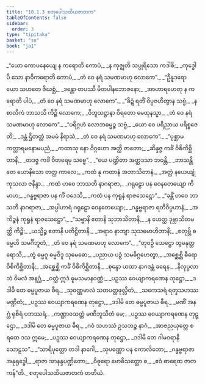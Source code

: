 ```yaml
---
title: "10.1.3 စတုပေါသထိယဇာတက"
tableOfContents: false
sidebar:
  order: 3
type: "tipitaka"
basket: "su"
book: "ja1"
---
```



<DynamicBreadcrumb />

<Division number="24" book="ja1" e="ch" v="22" p="203">

<Paragraph number="1934" type="verses" book="ja1">
_“ယော ကောပနေယျေ န ကရောတိ ကောပံ,_  
_န ကုဇ္ဈတိ သပ္ပုရိသော ကဒါစိ;_  
_ကုဒ္ဓေါပိ သော နာဝိကရောတိ ကောပံ,_  
_တံ ဝေ နရံ သမဏမာဟု လောကေ”._  

</Paragraph>

</Division>
<Division number="25" book="ja1" e="ch" v="22" p="203">

<Paragraph number="1935" type="verses" book="ja1">
_“ဦနူဒရော ယော သဟတေ ဇိဃစ္ဆံ,_  
_ဒန္တော တပဿီ မိတပါနဘောဇနော;_  
_အာဟာရဟေတု န ကရောတိ ပါပံ,_  
_တံ ဝေ နရံ သမဏမာဟု လောကေ”._  

</Paragraph>

</Division>
<Division number="26" book="ja1" e="ch" v="22" p="203">

<Paragraph number="1936" type="verses" book="ja1">
_“ခိဍ္ဍံ ရတိံ ဝိပ္ပဇဟိတွာန သဗ္ဗံ,_  
_န စာလိကံ ဘာသသိ ကိဉ္စိ လောကေ;_  
_ဝိဘူသဋ္ဌာနာ ဝိရတော မေထုနသ္မာ,_  
_တံ ဝေ နရံ သမဏမာဟု လောကေ”._  

</Paragraph>

</Division>
<Division number="27" book="ja1" e="ch" v="22" p="203">

<Paragraph number="1937" type="verses" book="ja1">
_“ပရိဂ္ဂဟံ လောဘဓမ္မဉ္စ သဗ္ဗံ,_  
_ယော ဝေ ပရိညာယ ပရိစ္စဇေတိ;_  
_ဒန္တံ ဌိတတ္တံ အမမံ နိရာသံ,_  
_တံ ဝေ နရံ သမဏမာဟု လောကေ”._  

</Paragraph>

</Division>
<Division number="28" book="ja1" e="ch" v="22" p="203">

<Paragraph number="1938" type="verses" book="ja1">
_“ပုစ္ဆာမ ကတ္တာရမနောမပညံ,_  
_ကထာသု နော ဝိဂ္ဂဟော အတ္ထိ ဇာတော;_  
_ဆိန္ဒဇ္ဇ ကင်္ခံ ဝိစိကိစ္ဆိတာနိ,_  
_တဒဇ္ဇ ကင်္ခံ ဝိတရေမု သဗ္ဗေ”._  

</Paragraph>

</Division>
<Division number="29" book="ja1" e="ch" v="22" p="204">

<Paragraph number="1939" type="verses" book="ja1">
_“ယေ ပဏ္ဍိတာ အတ္ထဒသာ ဘဝန္တိ,_  
_ဘာသန္တိ တေ ယောနိသော တတ္ထ ကာလေ;_  
_ကထံ နု ကထာနံ အဘာသိတာနံ,_  
_အတ္ထံ နယေယျုံ ကုသလာ ဇနိန္ဒာ._  

</Paragraph>

</Division>
<Division number="30" book="ja1" e="ch" v="22" p="204">

<Paragraph number="1940" type="verses" book="ja1">
_ကထံ ဟဝေ ဘာသတိ နာဂရာဇာ,_  
_ဂရုဠော ပန ဝေနတေယျော ကိမာဟ;_  
_ဂန္ဓဗ္ဗရာဇာ ပန ကိံ ဝဒေသိ,_  
_ကထံ ပန ကုရူနံ ရာဇသေဋ္ဌော”._  

</Paragraph>

</Division>
<Division number="31" book="ja1" e="ch" v="22" p="204">

<Paragraph number="1941" type="verses" book="ja1">
_“ခန္တိံ ဟဝေ ဘာသတိ နာဂရာဇာ,_  
_အပ္ပါဟာရံ ဂရုဠော ဝေနတေယျော;_  
_ဂန္ဓဗ္ဗရာဇာ ရတိဝိပ္ပဟာနံ,_  
_အကိဉ္စနံ ကုရူနံ ရာဇသေဋ္ဌော”._  

</Paragraph>

</Division>
<Division number="32" book="ja1" e="ch" v="22" p="204">

<Paragraph number="1942" type="verses" book="ja1">
_“သဗ္ဗာနိ ဧတာနိ သုဘာသိတာနိ,_  
_န ဟေတ္ထ ဒုဗ္ဘာသိတမတ္ထိ ကိဉ္စိ;_  
_ယသ္မိဉ္စ ဧတာနိ ပတိဋ္ဌိတာနိ,_  
_အရာဝ နာဘျာ သုသမောဟိတာနိ;_  
_စတုဗ္ဘိ ဓမ္မေဟိ သမင်္ဂိဘူတံ,_  
_တံ ဝေ နရံ သမဏမာဟု လောကေ”._  

</Paragraph>

</Division>
<Division number="33" book="ja1" e="ch" v="22" p="204">

<Paragraph number="1943" type="verses" book="ja1">
_“တုဝဉှိ သေဋ္ဌော တွမနုတ္တရောသိ,_  
_တွံ ဓမ္မဂူ ဓမ္မဝိဒူ သုမေဓော;_  
_ပညာယ ပဉှံ သမဓိဂ္ဂဟေတွာ,_  
_အစ္ဆေစ္ဆိ ဓီရော ဝိစိကိစ္ဆိတာနိ;_  
_အစ္ဆေစ္ဆိ ကင်္ခံ ဝိစိကိစ္ဆိတာနိ,_  
_စုန္ဒော ယထာ နာဂဒန္တံ ခရေန._  

</Paragraph>

</Division>
<Division number="34" book="ja1" e="ch" v="22" p="204">

<Paragraph number="1944" type="verses" book="ja1">
_နီလုပ္ပလာဘံ ဝိမလံ အနဂ္ဃံ,_  
_ဝတ္ထံ ဣဒံ ဓူမသမာနဝဏ္ဏံ;_  
_ပဉှဿ ဝေယျာကရဏေန တုဋ္ဌော,_  
_ဒဒါမိ တေ ဓမ္မပူဇာယ ဓီရ._  

</Paragraph>

</Division>
<Division number="35" book="ja1" e="ch" v="22" p="205">

<Paragraph number="1945" type="verses" book="ja1">
_သုဝဏ္ဏမာလံ သတပတ္တဖုလ္လိတံ,_  
_သကေသရံ ရတ္နသဟဿမဏ္ဍိတံ;_  
_ပဉှဿ ဝေယျာကရဏေန တုဋ္ဌော,_  
_ဒဒါမိ တေ ဓမ္မပူဇာယ ဓီရ._  

</Paragraph>

</Division>
<Division number="36" book="ja1" e="ch" v="22" p="205">

<Paragraph number="1946" type="verses" book="ja1">
_မဏိံ အနဂ္ဃံ ရုစိရံ ပဘဿရံ,_  
_ကဏ္ဌာဝသတ္တံ မဏိဘူသိတံ မေ;_  
_ပဉှဿ ဝေယျာကရဏေန တုဋ္ဌော,_  
_ဒဒါမိ တေ ဓမ္မပူဇာယ ဓီရ._  

</Paragraph>

</Division>
<Division number="37" book="ja1" e="ch" v="22" p="205">

<Paragraph number="1947" type="verses" book="ja1">
_ဂဝံ သဟဿံ ဥသဘဉ္စ နာဂံ,_  
_အာဇညယုတ္တေ စ ရထေ ဒသ ဣမေ;_  
_ပဉှဿ ဝေယျာကရဏေန တုဋ္ဌော,_  
_ဒဒါမိ တေ ဂါမဝရာနိ သောဠသ”._  

</Paragraph>

</Division>
<Division number="38" book="ja1" e="ch" v="22" p="205">

<Paragraph number="1948" type="verses" book="ja1">
_“သာရိပုတ္တော တဒါ နာဂေါ,_  
_သုပဏ္ဏော ပန ကောလိတော;_  
_ဂန္ဓဗ္ဗရာဇာ အနုရုဒ္ဓေါ,_  
_ရာဇာ အာနန္ဒပဏ္ဍိတော;_  
_ဝိဓုရော ဗောဓိသတ္တော စ,_  
_ဧဝံ ဓာရေထ ဇာတကန်”တိ._  


</Paragraph>
</Division>

<Paragraph number="1949" type="center" book="ja1">
စတုပေါသထိယဇာတကံ တတိယံ.
</Paragraph>
